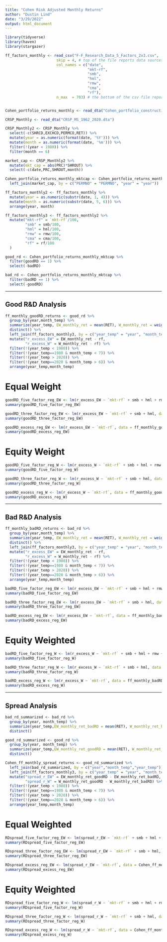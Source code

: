 ---
title: "Cohen Risk Adjusted Monthly Returns"
author: "Dustin Lind"
date: "3/29/2022"
output: html_document
---

```{r}
library(tidyverse)
library(haven)
library(stargazer)
```

```{r}
ff_factors_monthly <- read_csv("F-F_Research_Data_5_Factors_2x3.csv",
                       skip = 4, # top of the file reports data sources
                       col_names = c("date",
                                     "mkt-rf",
                                     "smb",
                                     "hml",
                                     "rmw",
                                     "cma",
                                     "rf"),
                       n_max  = 703) # the bottom of the csv file reports annual factors instead of monthly factors


Cohen_portfolio_returns_monthly <- read_dta("Cohen_portfolio_construction_monthly.dta")
```

```{r}
CRSP_Monthly <- read_dta("CRSP_MS_1962_2020.dta")

CRSP_Monthly2 <- CRSP_Monthly %>%
  select(-c(SHRCD,EXCHCD,PERMCO,RET)) %>%
  mutate(year = as.numeric(format(date, '%Y'))) %>%
  mutate(month = as.numeric(format(date, '%m'))) %>%
  filter(!(year < 1980)) %>%
  filter(month == 6)

market_cap <- CRSP_Monthly2 %>% 
  mutate(mkt_cap = abs(PRC)*SHROUT) %>%
  select(-c(date,PRC,SHROUT,month))
```

```{r}
Cohen_portfolio_returns_monthly_mktcap <- Cohen_portfolio_returns_monthly %>%
  left_join(market_cap, by = c("PERMNO" = "PERMNO", "year" = "year"))
```

```{r}
ff_factors_monthly2 <- ff_factors_monthly %>%
  mutate(year = as.numeric(substr(date, 1, 4))) %>%
  mutate(month = as.numeric(substr(date, 5, 6))) %>%
  arrange(year, month)

ff_factors_monthly3 <- ff_factors_monthly2 %>%
  mutate("mkt-rf" = `mkt-rf`/100,
         "smb" = smb/100,
         "hml" = hml/100,
         "rmw" = rmw/100,
         "cma" = cma/100,
         "rf" = rf/100
  )
```

```{r}
good_rd <- Cohen_portfolio_returns_monthly_mktcap %>%
  filter(goodRD == 1) %>%
  select(-badRD)

bad_rd <- Cohen_portfolio_returns_monthly_mktcap %>%
  filter(badRD == 1) %>%
  select(-goodRD)
```

---------------------------------------

## Good R&D Analysis
```{r}
ff_monthly_goodRD_returns <- good_rd %>%
  group_by(year,month_temp) %>%
  summarize(year_temp, EW_monthly_ret = mean(RET), W_monthly_ret = weighted.mean(RET, mkt_cap)) %>%
  distinct() %>%
  left_join(ff_factors_monthly3, by = c("year_temp" = "year", "month_temp" = "month")) %>%
  mutate("r_excess_EW" = EW_monthly_ret - rf,
         "r_excess_W" = W_monthly_ret - rf) %>%
  filter(!(year_temp < 1980)) %>%
  filter(!(year_temp==1980 & month_temp < 7)) %>%
  filter(!(year_temp > 2020)) %>%
  filter(!(year_temp==2020 & month_temp > 6)) %>%
  arrange(year_temp,month_temp)

```

# Equal Weight
```{r}
goodRD_five_factor_reg_EW <- lm(r_excess_EW ~ `mkt-rf` + smb + hml + rmw + cma, data = ff_monthly_goodRD_returns)
summary(goodRD_five_factor_reg_EW)
```
```{r}
goodRD_three_factor_reg_EW <- lm(r_excess_EW ~ `mkt-rf` + smb + hml, data = ff_monthly_goodRD_returns)
summary(goodRD_three_factor_reg_EW)
```
```{r}
goodRD_excess_reg_EW <- lm(r_excess_EW ~ `mkt-rf`, data = ff_monthly_goodRD_returns)
summary(goodRD_excess_reg_EW)
```


# Equity Weight
```{r}
goodRD_five_factor_reg_W <- lm(r_excess_W ~ `mkt-rf` + smb + hml + rmw + cma, data = ff_monthly_goodRD_returns)
summary(goodRD_five_factor_reg_W)
```
```{r}
goodRD_three_factor_reg_W <- lm(r_excess_W ~ `mkt-rf` + smb + hml, data = ff_monthly_goodRD_returns)
summary(goodRD_three_factor_reg_W)
```
```{r}
goodRD_excess_reg_W <- lm(r_excess_W ~ `mkt-rf`, data = ff_monthly_goodRD_returns)
summary(goodRD_excess_reg_W)
```

------------------------------------

## Bad R&D Analysis

```{r}
ff_monthly_badRD_returns <- bad_rd %>%
  group_by(year,month_temp) %>%
  summarize(year_temp, EW_monthly_ret = mean(RET), W_monthly_ret = weighted.mean(RET, mkt_cap)) %>%
  distinct() %>%
  left_join(ff_factors_monthly3, by = c("year_temp" = "year", "month_temp" = "month")) %>%
  mutate("r_excess_EW" = EW_monthly_ret - rf,
         "r_excess_W" = W_monthly_ret - rf) %>%
  filter(!(year_temp < 1980)) %>%
  filter(!(year_temp==1980 & month_temp < 7)) %>%
  filter(!(year_temp > 2020)) %>%
  filter(!(year_temp==2020 & month_temp > 6)) %>%
  arrange(year_temp,month_temp)

```

```{r}
badRD_five_factor_reg_EW <- lm(r_excess_EW ~ `mkt-rf` + smb + hml + rmw + cma, data = ff_monthly_badRD_returns)
summary(badRD_five_factor_reg_EW)
```
```{r}
badRD_three_factor_reg_EW <- lm(r_excess_EW ~ `mkt-rf` + smb + hml, data = ff_monthly_badRD_returns)
summary(badRD_three_factor_reg_EW)
```
```{r}
badRD_excess_reg_EW <- lm(r_excess_EW ~ `mkt-rf`, data = ff_monthly_badRD_returns)
summary(badRD_excess_reg_EW)
```

# Equity Weighted
```{r}
badRD_five_factor_reg_W <- lm(r_excess_W ~ `mkt-rf` + smb + hml + rmw + cma, data = ff_monthly_badRD_returns)
summary(badRD_five_factor_reg_W)
```
```{r}
badRD_three_factor_reg_W <- lm(r_excess_W ~ `mkt-rf` + smb + hml, data = ff_monthly_badRD_returns)
summary(badRD_three_factor_reg_W)
```
```{r}
badRD_excess_reg_W <- lm(r_excess_W ~ `mkt-rf`, data = ff_monthly_badRD_returns)
summary(badRD_excess_reg_W)
```

-------------------------------------------------


## Spread Analysis
```{r}
bad_rd_summarized <- bad_rd %>%
  group_by(year, month_temp) %>%
  summarize(year_temp,EW_monthly_ret_badRD = mean(RET), W_monthly_ret_badRD = weighted.mean(RET, mkt_cap)) %>%
  distinct()

good_rd_summarized <- good_rd %>%
  group_by(year, month_temp) %>%
  summarize(year_temp,EW_monthly_ret_goodRD = mean(RET), W_monthly_ret_goodRD = weighted.mean(RET, mkt_cap)) %>%
  distinct()

Cohen_ff_monthly_spread_returns <- good_rd_summarized %>%
  left_join(bad_rd_summarized, by = c("year","month_temp","year_temp")) %>%
  left_join(ff_factors_monthly3, by = c("year_temp" = "year", "month_temp" = "month")) %>%
  mutate("spread_r_EW" = EW_monthly_ret_goodRD - EW_monthly_ret_badRD,
         "spread_r_W" = W_monthly_ret_goodRD - W_monthly_ret_badRD) %>%
  filter(!(year_temp < 1980)) %>%
  filter(!(year_temp==1980 & month_temp < 7)) %>%
  filter(!(year_temp > 2020)) %>%
  filter(!(year_temp==2020 & month_temp > 6)) %>%
  arrange(year_temp,month_temp)
```

# Equal Weighted
```{r}
RDspread_five_factor_reg_EW <- lm(spread_r_EW ~ `mkt-rf` + smb + hml + rmw + cma, data = Cohen_ff_monthly_spread_returns)
summary(RDspread_five_factor_reg_EW)
```
```{r}
RDspread_three_factor_reg_EW <- lm(spread_r_EW ~ `mkt-rf` + smb + hml, data = Cohen_ff_monthly_spread_returns)
summary(RDspread_three_factor_reg_EW)
```
```{r}
RDspread_excess_reg_EW <- lm(spread_r_EW ~ `mkt-rf`, data = Cohen_ff_monthly_spread_returns)
summary(RDspread_excess_reg_EW)
```

# Equity Weighted
```{r}
RDspread_five_factor_reg_W <- lm(spread_r_W ~ `mkt-rf` + smb + hml + rmw + cma, data = Cohen_ff_monthly_spread_returns)
summary(RDspread_five_factor_reg_W)
```
```{r}
RDspread_three_factor_reg_W <- lm(spread_r_W ~ `mkt-rf` + smb + hml, data = Cohen_ff_monthly_spread_returns)
summary(RDspread_three_factor_reg_W)
```
```{r}
RDspread_excess_reg_W <- lm(spread_r_W ~ `mkt-rf`, data = Cohen_ff_monthly_spread_returns)
summary(RDspread_excess_reg_W)
```